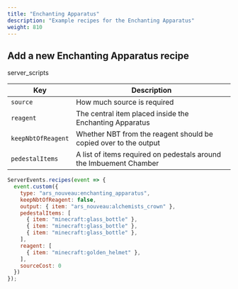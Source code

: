 ```yaml
---
title: "Enchanting Apparatus"
description: "Example recipes for the Enchanting Apparatus"
weight: 810
---
```


## Add a new Enchanting Apparatus recipe

<span class="badge text-bg-dark server-scripts">server_scripts</span>

| Key                | Description                                                         |
|--------------------|---------------------------------------------------------------------|
| `source`           | How much source is required                                         |
| `reagent`          | The central item placed inside the Enchanting Apparatus             |
| `keepNbtOfReagent` | Whether NBT from the reagent should be copied over to the output    |
| `pedestalItems`    | A list of items required on pedestals around the Imbuement Chamber  |

```js
ServerEvents.recipes(event => {
  event.custom({
    type: "ars_nouveau:enchanting_apparatus",
    keepNbtOfReagent: false,
    output: { item: "ars_nouveau:alchemists_crown" },
    pedestalItems: [
      { item: "minecraft:glass_bottle" },
      { item: "minecraft:glass_bottle" },
      { item: "minecraft:glass_bottle" },
    ],
    reagent: [
      { item: "minecraft:golden_helmet" },
    ],
    sourceCost: 0
  })
});
```
